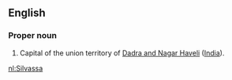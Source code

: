 ==English==
===Proper noun===
#Capital of the union territory of [[Dadra and Nagar Haveli]] ([[India]]).
[[nl:Silvassa]]